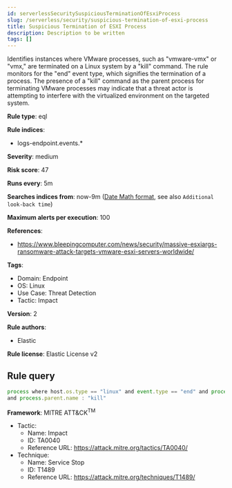 ```yaml
---
id: serverlessSecuritySuspiciousTerminationOfEsxiProcess
slug: /serverless/security/suspicious-termination-of-esxi-process
title: Suspicious Termination of ESXI Process
description: Description to be written
tags: []
---
```


<div id="suspicious-termination-of-esxi-process"></div>

Identifies instances where VMware processes, such as "vmware-vmx" or "vmx," are terminated on a Linux system by a "kill" command. The rule monitors for the "end" event type, which signifies the termination of a process. The presence of a "kill" command as the parent process for terminating VMware processes may indicate that a threat actor is attempting to interfere with the virtualized environment on the targeted system.

**Rule type**: eql

**Rule indices**: 

* logs-endpoint.events.*

**Severity**: medium

**Risk score**: 47

**Runs every**: 5m

**Searches indices from**: now-9m ([Date Math format](((ref))/common-options.html#date-math), see also <DocLink id="serverlessSecurityRulesUiCreate" section="set-the-rules-schedule">`Additional look-back time`</DocLink>)

**Maximum alerts per execution**: 100

**References**: 

* https://www.bleepingcomputer.com/news/security/massive-esxiargs-ransomware-attack-targets-vmware-esxi-servers-worldwide/

**Tags**: 

* Domain: Endpoint
* OS: Linux
* Use Case: Threat Detection
* Tactic: Impact

**Version**: 2

**Rule authors**: 

* Elastic

**Rule license**: Elastic License v2

## Rule query

```js
process where host.os.type == "linux" and event.type == "end" and process.name : ("vmware-vmx", "vmx")
and process.parent.name : "kill"

```

**Framework**: MITRE ATT&CK<sup>TM</sup>

* Tactic:
    * Name: Impact
    * ID: TA0040
    * Reference URL: https://attack.mitre.org/tactics/TA0040/
* Technique:
    * Name: Service Stop
    * ID: T1489
    * Reference URL: https://attack.mitre.org/techniques/T1489/

